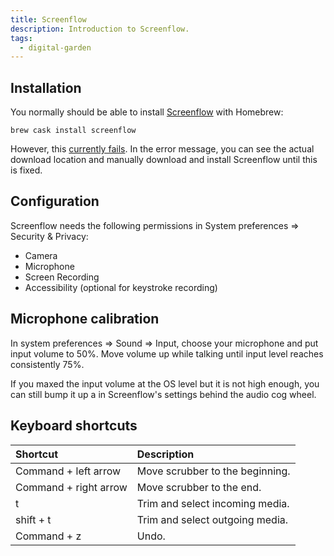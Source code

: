 ```yaml
---
title: Screenflow
description: Introduction to Screenflow.
tags:
  - digital-garden
---
```


## Installation

You normally should be able to install
[Screenflow](http://www.telestream.net/screenflow/overview.htm) with Homebrew:

```
brew cask install screenflow
```

However, this
[currently fails](https://github.com/Homebrew/homebrew-cask/issues/84783). In
the error message, you can see the actual download location and manually
download and install Screenflow until this is fixed.

## Configuration

Screenflow needs the following permissions in System preferences => Security &
Privacy:

- Camera
- Microphone
- Screen Recording
- Accessibility (optional for keystroke recording)

## Microphone calibration

In system preferences => Sound => Input, choose your microphone and put input
volume to 50%. Move volume up while talking until input level reaches
consistently 75%.

If you maxed the input volume at the OS level but it is not high enough, you can
still bump it up a in Screenflow's settings behind the audio cog wheel.

## Keyboard shortcuts

| Shortcut              | Description                     |
| :-------------------- | :------------------------------ |
| Command + left arrow  | Move scrubber to the beginning. |
| Command + right arrow | Move scrubber to the end.       |
| t                     | Trim and select incoming media. |
| shift + t             | Trim and select outgoing media. |
| Command + z           | Undo.                           |
